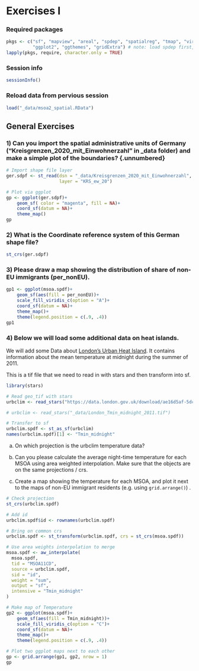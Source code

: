 ::: {.content-hidden unless-format="html"}
$$
\newcommand{\Exp}{\mathrm{E}}
\newcommand\given[1][]{\:#1\vert\:}
\newcommand{\Cov}{\mathrm{Cov}}
\newcommand{\Var}{\mathrm{Var}}
\newcommand{\rank}{\mathrm{rank}}
\newcommand{\bm}[1]{\boldsymbol{\mathbf{#1}}}
$$
:::


# Exercises I

### Required packages {.unnumbered}

```r
pkgs <- c("sf", "mapview", "areal", "spdep", "spatialreg", "tmap", "viridisLite",
          "ggplot2", "ggthemes", "gridExtra") # note: load spdep first, then spatialreg
lapply(pkgs, require, character.only = TRUE)

```

### Session info {.unnumbered}

```r
sessionInfo()

```

### Reload data from pervious session {.unnumbered}

```r
load("_data/msoa2_spatial.RData")
```



## General Exercises

### 1) Can you import the spatial administrative units of Germany ("Kreisgrenzen_2020_mit_Einwohnerzahl" in _data folder) and make a simple plot of the boundaries? {.unnumbered} 

```r
# Import shape file layer
ger.sdpf <- st_read(dsn = "_data/Kreisgrenzen_2020_mit_Einwohnerzahl",
                    layer = "KRS_ew_20")

# Plot via ggplot
gp <- ggplot(ger.sdpf)+
    geom_sf( color = "magenta", fill = NA)+
    coord_sf(datum = NA)+
    theme_map()
gp
```

### 2) What is the Coordinate reference system of this German shape file? {.unnumbered}

```r
st_crs(ger.sdpf)
```


### 3) Please draw a map showing the distribution of share of non-EU immigrants (per_nonEU).  {.unnumbered}

```r
gp1 <- ggplot(msoa.spdf)+
    geom_sf(aes(fill = per_nonEU))+
    scale_fill_viridis_c(option = "A")+
    coord_sf(datum = NA)+
    theme_map()+
    theme(legend.position = c(.9, .4))
gp1
```

### 4) Below we will load some additional data on heat islands.   {.unnumbered}

We will add some Data about [London's Urban Heat Island](https://data.london.gov.uk/dataset/london-s-urban-heat-island---average-summer/). It contains information about the mean temperature at midnight during the summer of 2011.

This is a tif file that we need to read in with stars and then transform into sf.

```r
library(stars)

# Read geo_tif with stars
urbclim <- read_stars("https://data.london.gov.uk/download/ae16d5af-5dce-49bc-b1e2-88bb41e8bfd0/f4e3a05d-fad7-4b56-8c42-ba2274f3bb3a/London_Tmin_midnight_2011.tif")

# urbclim <- read_stars("_data/London_Tmin_midnight_2011.tif")

# Transfer to sf
urbclim.spdf <- st_as_sf(urbclim)
names(urbclim.spdf)[1] <- "Tmin_midnight"
```

a) On which projection is the urbclim temperature data?

b) Can you please calculate the average night-time temperature for each MSOA using area weighted interpolation. Make sure that the objects are on the same projections / crs.

c) Create a map showing the temperature for each MSOA, and plot it next to the maps of non-EU immigrant residents (e.g. using `grid.arrange()`) .


```r
# Check projection
st_crs(urbclim.spdf)
```


```r
# Add id
urbclim.spdf$id <- rownames(urbclim.spdf)

# Bring on common crs
urbclim.spdf <- st_transform(urbclim.spdf, crs = st_crs(msoa.spdf))

# Use area weights interpolation to merge
msoa.spdf <- aw_interpolate(
  msoa.spdf,
  tid = "MSOA11CD",
  source = urbclim.spdf,
  sid = "id",
  weight = "sum",
  output = "sf",
  intensive = "Tmin_midnight"             
)
```




```r
# Make map of Temperature
gp2 <- ggplot(msoa.spdf)+
    geom_sf(aes(fill = Tmin_midnight))+
    scale_fill_viridis_c(option = "C")+
    coord_sf(datum = NA)+
    theme_map()+
    theme(legend.position = c(.9, .4))

# Plot two ggplot maps next to each other
gp <- grid.arrange(gp1, gp2, nrow = 1)
gp
```



